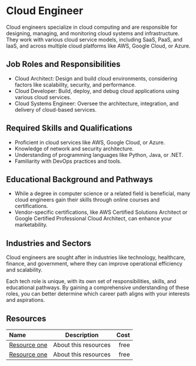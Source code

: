 # Cloud Engineer

Cloud engineers specialize in cloud computing and are responsible for designing, managing, and monitoring cloud systems and infrastructure. They work with various cloud service models, including SaaS, PaaS, and IaaS, and across multiple cloud platforms like AWS, Google Cloud, or Azure.

## Job Roles and Responsibilities

- Cloud Architect: Design and build cloud environments, considering factors like scalability, security, and performance.
- Cloud Developer: Build, deploy, and debug cloud applications using various cloud services.
- Cloud Systems Engineer: Oversee the architecture, integration, and delivery of cloud-based services.

## Required Skills and Qualifications

- Proficient in cloud services like AWS, Google Cloud, or Azure.
- Knowledge of network and security architecture.
- Understanding of programming languages like Python, Java, or .NET.
- Familiarity with DevOps practices and tools.

## Educational Background and Pathways

- While a degree in computer science or a related field is beneficial, many cloud engineers gain their skills through online courses and certifications.
- Vendor-specific certifications, like AWS Certified Solutions Architect or Google Certified Professional Cloud Architect, can enhance your marketability.

## Industries and Sectors

Cloud engineers are sought after in industries like technology, healthcare, finance, and government, where they can improve operational efficiency and scalability.

Each tech role is unique, with its own set of responsibilities, skills, and educational pathways. By gaining a comprehensive understanding of these roles, you can better determine which career path aligns with your interests and aspirations.

## Resources

| Name                                 |     Description      | Cost |
| :----------------------------------- | :------------------: | ---: |
| [Resource one](https://example.com/) | About this resources | free |
| [Resource one](https://example.com/) | About this resources | free |

